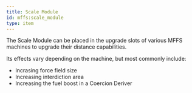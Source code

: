 ```yaml
---
title: Scale Module
id: mffs:scale_module
type: item
---
```


The Scale Module can be placed in the upgrade slots of various MFFS machines to upgrade their distance capabilities.

Its effects vary depending on the machine, but most commonly include:
- Incrasing force field size
- Increasing interdiction area
- Increasing the fuel boost in a Coercion Deriver
